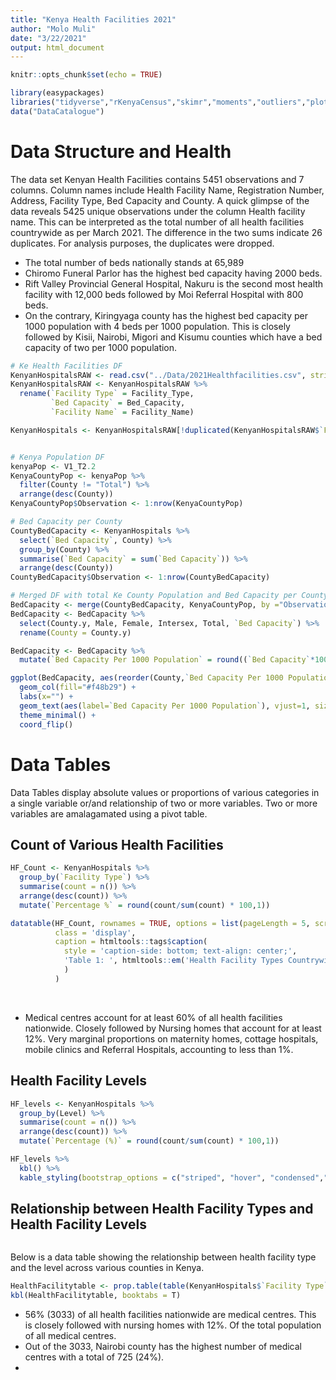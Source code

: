 ```yaml
---
title: "Kenya Health Facilities 2021"
author: "Molo Muli"
date: "3/22/2021"
output: html_document
---
```


```r
knitr::opts_chunk$set(echo = TRUE)
```

```r
library(easypackages)
libraries("tidyverse","rKenyaCensus","skimr","moments","outliers","plotly","rmarkdown","DT","htmltools","widgetframe","kableExtra")
data("DataCatalogue")
```

# Data Structure and Health ####

The data set Kenyan Health Facilities contains 5451 observations and 7 columns. Column names include Health Facility Name, Registration Number, Address, Facility Type, Bed Capacity and County.
A quick glimpse of the data reveals 5425 unique observations under the column Health facility name. This can be interpreted as the total number of all health facilities countrywide as per March 2021. The difference in the two sums indicate 26 duplicates. For analysis purposes, the duplicates were dropped. 

* The total number of beds nationally stands at 65,989
* Chiromo Funeral Parlor has the highest bed capacity having 2000 beds. 
* Rift Valley Provincial General Hospital, Nakuru is the second most health facility with 12,000 beds followed by Moi Referral Hospital with 800 beds. 
* On the contrary, Kiringyaga county has the highest bed capacity per 1000 population with 4 beds per 1000 population. This is closely followed by Kisii, Nairobi, Migori and Kisumu counties which have a bed capacity of two per 1000 population.


```r
# Ke Health Facilities DF
KenyanHospitalsRAW <- read.csv("../Data/2021Healthfacilities.csv", stringsAsFactors = T)
KenyanHospitalsRAW <- KenyanHospitalsRAW %>%
  rename(`Facility Type` = Facility_Type, 
         `Bed Capacity` = Bed_Capacity,
         `Facility Name` = Facility_Name)

KenyanHospitals <- KenyanHospitalsRAW[!duplicated(KenyanHospitalsRAW$`Facility Name`), ] # Remove the duplicates


# Kenya Population DF
kenyaPop <- V1_T2.2
KenyaCountyPop <- kenyaPop %>%
  filter(County != "Total") %>%
  arrange(desc(County))
KenyaCountyPop$Observation <- 1:nrow(KenyaCountyPop)

# Bed Capacity per County
CountyBedCapacity <- KenyanHospitals %>%
  select(`Bed Capacity`, County) %>%
  group_by(County) %>%
  summarise(`Bed Capacity` = sum(`Bed Capacity`)) %>%
  arrange(desc(County))
CountyBedCapacity$Observation <- 1:nrow(CountyBedCapacity)

# Merged DF with total Ke County Population and Bed Capacity per County
BedCapacity <- merge(CountyBedCapacity, KenyaCountyPop, by ="Observation")
BedCapacity <- BedCapacity %>%
  select(County.y, Male, Female, Intersex, Total, `Bed Capacity`) %>%
  rename(County = County.y)

BedCapacity <- BedCapacity %>%
  mutate(`Bed Capacity Per 1000 Population` = round((`Bed Capacity`*1000)/Total, 2))

ggplot(BedCapacity, aes(reorder(County,`Bed Capacity Per 1000 Population`), `Bed Capacity Per 1000 Population`)) +
  geom_col(fill="#f48b29") +
  labs(x="") +
  geom_text(aes(label=`Bed Capacity Per 1000 Population`), vjust=1, size=3) +
  theme_minimal() +
  coord_flip()
```

# Data Tables
Data Tables display absolute values or proportions of various categories in a single variable or/and relationship of two or more variables. Two or more variables are amalagamated using a pivot table. 

## Count of Various Health Facilities
```r
HF_Count <- KenyanHospitals %>%
  group_by(`Facility Type`) %>%
  summarise(count = n()) %>%
  arrange(desc(count)) %>%
  mutate(`Percentage %` = round(count/sum(count) * 100,1))

datatable(HF_Count, rownames = TRUE, options = list(pageLength = 5, scrollX=T),
          class = 'display',
          caption = htmltools::tags$caption(
            style = 'caption-side: bottom; text-align: center;',
            'Table 1: ', htmltools::em('Health Facility Types Countrywide')
            )
          )

```

<br />

* Medical centres account for at least 60% of all health facilities nationwide. Closely followed by Nursing homes that account for at least 12%. Very marginal proportions on maternity homes, cottage hospitals, mobile clinics and Referral Hospitals, accounting to less than 1%.


## Health Facility Levels

```r
HF_levels <- KenyanHospitals %>%
  group_by(Level) %>%
  summarise(count = n()) %>%
  arrange(desc(count)) %>%
  mutate(`Percentage (%)` = round(count/sum(count) * 100,1))

HF_levels %>%
  kbl() %>%
  kable_styling(bootstrap_options = c("striped", "hover", "condensed","responsive"), font_size = 11)
```

## Relationship between Health Facility Types and Health Facility Levels 
```r
```











Below is a data table showing the relationship between health facility type and the level across various counties in Kenya.

```r
HealthFacilitytable <- prop.table(table(KenyanHospitals$`Facility Type`), margin = 1) * 100
kbl(HealthFacilitytable, booktabs = T)
```
* 56% (3033) of all health facilities nationwide are medical centres. This is closely followed with nursing homes with 12%. Of the total population of all medical centres. 
* Out of the 3033, Nairobi county has the highest number of medical centres with a total of 725 (24%).
* 



